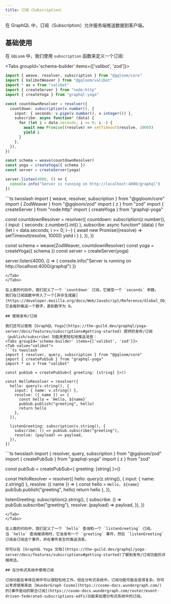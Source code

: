```yaml
---
title: 订阅（Subscription）
---
```


在 GraphQL 中，订阅（Subscription）允许服务端推送数据到客户端。

## 基础使用

在 `GQLoom` 中，我们使用 `subscription` 函数来定义一个订阅:

<Tabs groupId='schema-builder' items={['valibot', 'zod']}>
<Tab value="valibot">
```ts twoslash
import { weave, resolver, subscription } from "@gqloom/core"
import { ValibotWeaver } from "@gqloom/valibot"
import * as v from "valibot"
import { createServer } from "node:http"
import { createYoga } from "graphql-yoga"

const countdownResolver = resolver({
  countdown: subscription(v.number(), {
    input: { seconds: v.pipe(v.number(), v.integer()) },
    subscribe: async function* (data) {
      for (let i = data.seconds; i >= 0; i--) {
        await new Promise((resolve) => setTimeout(resolve, 1000))
        yield i
      }
    },
  }),
})

const schema = weave(countdownResolver)
const yoga = createYoga({ schema })
const server = createServer(yoga)

server.listen(4000, () => {
  console.info("Server is running on http://localhost:4000/graphql")
})
```
</Tab>
<Tab value="zod">
```ts twoslash
import { weave, resolver, subscription } from "@gqloom/core"
import { ZodWeaver } from "@gqloom/zod"
import { z } from "zod"
import { createServer } from "node:http"
import { createYoga } from "graphql-yoga"

const countdownResolver = resolver({
  countdown: subscription(z.number(), {
    input: { seconds: z.number().int() },
    subscribe: async function* (data) {
      for (let i = data.seconds; i >= 0; i--) {
        await new Promise((resolve) => setTimeout(resolve, 1000))
        yield i
      }
    },
  }),
})

const schema = weave(ZodWeaver, countdownResolver)
const yoga = createYoga({ schema })
const server = createServer(yoga)

server.listen(4000, () => {
  console.info("Server is running on http://localhost:4000/graphql")
})
```
</Tab>
</Tabs>

在上面的代码中，我们定义了一个 `countdown` 订阅，它接受一个 `seconds` 参数。
我们在订阅函数中传入了一个[异步生成器](https://developer.mozilla.org/docs/Web/JavaScript/Reference/Global_Objects/AsyncGenerator)，它会每秒推送一个数字，直到数字为 0。

## 使用发布/订阅

我们还可以使用 [GraphQL Yoga](https://the-guild.dev/graphql/yoga-server/docs/features/subscriptions#getting-started) 提供的发布/订阅（publish/subscribe）功能来更轻松地推送消息：
<Tabs groupId='schema-builder' items={['valibot', 'zod']}>
<Tab value="valibot">
```ts twoslash
import { resolver, query, subscription } from "@gqloom/core"
import { createPubSub } from "graphql-yoga"
import * as v from "valibot"

const pubSub = createPubSub<{ greeting: [string] }>()

const HelloResolver = resolver({
  hello: query(v.string(), {
    input: { name: v.string() },
    resolve: ({ name }) => {
      const hello = `Hello, ${name}`
      pubSub.publish("greeting", hello)
      return hello
    },
  }),

  listenGreeting: subscription(v.string(), {
    subscribe: () => pubSub.subscribe("greeting"),
    resolve: (payload) => payload,
  }),
})
```
</Tab>
<Tab value="zod">
```ts twoslash
import { resolver, query, subscription } from "@gqloom/zod"
import { createPubSub } from "graphql-yoga"
import { z } from "zod"

const pubSub = createPubSub<{ greeting: [string] }>()

const HelloResolver = resolver({
  hello: query(z.string(), {
    input: { name: z.string() },
    resolve: ({ name }) => {
      const hello = `Hello, ${name}`
      pubSub.publish("greeting", hello)
      return hello
    },
  }),

  listenGreeting: subscription(z.string(), {
    subscribe: () => pubSub.subscribe("greeting"),
    resolve: (payload) => payload,
  }),
})
```
</Tab>
</Tabs>

在上面的代码中，我们定义了一个 `hello` 查询和一个 `listenGreeting` 订阅。
当 `hello` 查询被调用时，它会发布一个 `greeting` 事件，然后 `listenGreeting` 订阅会订阅这个事件，并在事件发生时推送消息。

你可以在 [GraphQL Yoga 文档](https://the-guild.dev/graphql/yoga-server/docs/features/subscriptions#getting-started)了解到发布/订阅功能的详细用法。

## 在分布式系统中使用订阅

订阅功能在单体应用中可以很轻松地工作。但在分布式系统中，订阅功能可能会变得复杂。你可以考虑使用来自 [WunderGraph Cosmo](https://cosmo-docs.wundergraph.com/) 的[事件驱动的联合订阅](https://cosmo-docs.wundergraph.com/router/event-driven-federated-subscriptions-edfs)功能来处理分布式系统中的订阅。
